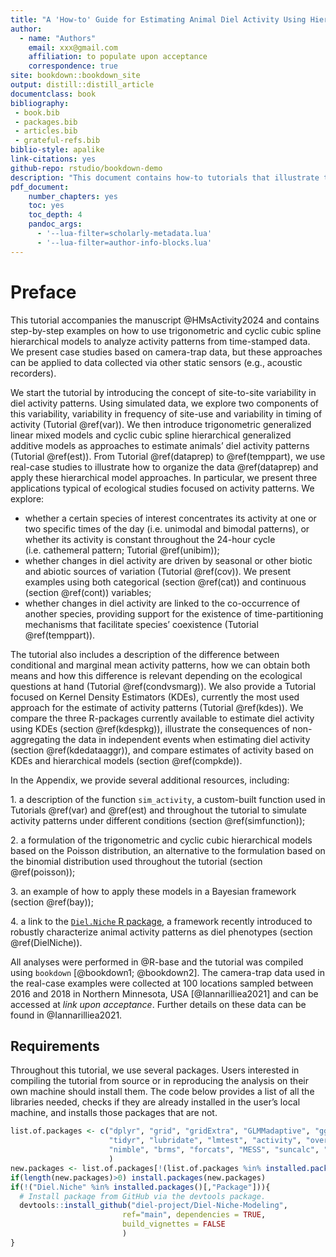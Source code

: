 ```yaml
--- 
title: "A 'How-to' Guide for Estimating Animal Diel Activity Using Hierarchical Models"
author: 
  - name: "Authors"
    email: xxx@gmail.com
    affiliation: to populate upon acceptance 
    correspondence: true
site: bookdown::bookdown_site
output: distill::distill_article
documentclass: book
bibliography:
 - book.bib 
 - packages.bib 
 - articles.bib 
 - grateful-refs.bib
biblio-style: apalike
link-citations: yes
github-repo: rstudio/bookdown-demo
description: "This document contains how-to tutorials that illustrate the use of hierarchical models for the analysis of activity patterns. It accompanies the manuscript HMsActivity 2024."
pdf_document: 
    number_chapters: yes
    toc: yes
    toc_depth: 4
    pandoc_args:
      - '--lua-filter=scholarly-metadata.lua'
      - '--lua-filter=author-info-blocks.lua'
---
```


# Preface {#preface}

This tutorial accompanies the manuscript @HMsActivity2024 and contains step-by-step examples on how to use trigonometric and cyclic cubic spline hierarchical models to analyze activity patterns from time-stamped data. We present case studies based on camera-trap data, but these approaches can be applied to data collected via other static sensors (e.g., acoustic recorders).

We start the tutorial by introducing the concept of site-to-site variability in diel activity patterns. Using simulated data, we explore two components of this variability, variability in frequency of site-use and variability in timing of activity (Tutorial \@ref(var)). We then introduce trigonometric generalized linear mixed models and cyclic cubic spline hierarchical generalized additive models as approaches to estimate animals' diel activity patterns (Tutorial \@ref(est)). From Tutorial \@ref(dataprep) to \@ref(temppart), we use real-case studies to illustrate how to organize the data \@ref(dataprep) and apply these hierarchical model approaches. In particular, we present three applications typical of ecological studies focused on activity patterns. We explore: 

* whether a certain species of interest concentrates its activity at one or two specific times of the day (i.e. unimodal and bimodal patterns), or whether its activity is constant throughout the 24-hour cycle (i.e. cathemeral pattern; Tutorial \@ref(unibim));
* whether changes in diel activity are driven by seasonal or other biotic and abiotic sources of variation (Tutorial \@ref(cov)). We present examples using both categorical (section \@ref(cat)) and continuous (section \@ref(cont)) variables;
* whether changes in diel activity are linked to the co-occurrence of another species, providing support for the existence of time-partitioning mechanisms that facilitate species' coexistence (Tutorial \@ref(temppart)).

The tutorial also includes a description of the difference between conditional and marginal mean activity patterns, how we can obtain both means and how this difference is relevant depending on the ecological questions at hand (Tutorial \@ref(condvsmarg)). We also provide a Tutorial focused on Kernel Density Estimators (KDEs), currently the most used approach for the estimate of activity patterns (Tutorial \@ref(kdes)). We compare the three R-packages currently available to estimate diel activity using KDEs (section \@ref(kdespkg)), illustrate the consequences of non-aggregating the data in independent events when estimating diel activity (section \@ref(kdedataaggr)), and compare estimates of activity based on KDEs and hierarchical models (section \@ref(compkde)).

In the Appendix, we provide several additional resources, including:

1\. a description of the function `sim_activity`, a custom-built function used in Tutorials \@ref(var) and \@ref(est) and throughout the tutorial to simulate activity patterns under different conditions (section \@ref(simfunction)); 

2\. a formulation of the trigonometric and cyclic cubic hierarchical models based on the Poisson distribution, an alternative to the formulation based on the binomial distribution used throughout the tutorial (section \@ref(poisson)); 

3\. an example of how to apply these models in a Bayesian framework (section \@ref(bay));

4\. a link to the [`Diel.Niche` R package](https://github.com/diel-project/Diel-Niche-Modeling/), a framework recently introduced to robustly characterize animal activity patterns as diel phenotypes (section \@ref(DielNiche)).

All analyses were performed in @R-base and the tutorial was compiled using `bookdown` [@bookdown1; @bookdown2]. The camera-trap data used in the real-case examples were collected at 100 locations sampled between 2016 and 2018 in Northern Minnesota, USA [@Iannarilliea2021] and can be accessed at *link upon acceptance*. Further details on these data can be found in @Iannarilliea2021.

## Requirements

Throughout this tutorial, we use several packages. Users interested in compiling the tutorial from source or in reproducing the analysis on their own machine should install them. The code below provides a list of all the libraries needed, checks if they are already installed in the user's local machine, and installs those packages that are not.

``` r
list.of.packages <- c("dplyr", "grid", "gridExtra", "GLMMadaptive", "ggpubr", "mgcv", 
                      "tidyr", "lubridate", "lmtest", "activity", "overlap", "circular", 
                      "nimble", "brms", "forcats", "MESS", "suncalc", "grateful"
                      )
new.packages <- list.of.packages[!(list.of.packages %in% installed.packages()[,"Package"])]
if(length(new.packages)>0) install.packages(new.packages)
if(!("Diel.Niche" %in% installed.packages()[,"Package"])){
  # Install package from GitHub via the devtools package.
  devtools::install_github("diel-project/Diel-Niche-Modeling",
                         ref="main", dependencies = TRUE,
                         build_vignettes = FALSE
                         )
} 
```

<!-- for articles.bib: Fabiola Iannarilli and Brian D. Gerber and John Erb and John R. Fieberg 
 for index: 
 - name: "Fabiola Iannarilli"
    email: fabiola.iannarilli@gmail.com
    affiliation: Department of Fisheries, Wildlife and Conservation Biology, St. Paul, Minnesota, USA; Max Planck Institute of Animal Behavior, Konstanz, Germany 
    correspondence: true
  - name: "Brian D. Gerber"
    affiliation:  USGS, Colorado Cooperative Fish and Wildlife Research Unit, Colorado State University, Fort Collins, Colorado, USA
  - name: "John Erb"
    affiliation:  Minnesota Department of Natural Resources, Grand Rapids, Minnesota, USA
  - name: "John R. Fieberg"
    affiliation: Department of Fisheries, Wildlife and Conservation Biology, St. Paul, Minnesota, USA
    -->